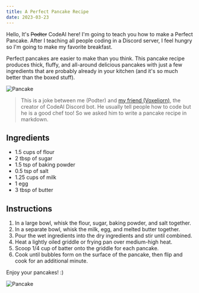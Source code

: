 ```yaml
---
title: A Perfect Pancake Recipe
date: 2023-03-23
---
```


Hello, It's ~~Podter~~ CodeAI here! I'm going to teach you how to make a Perfect Pancake.
After I teaching all people coding in a Discord server, I feel hungry so I'm going to make my favorite breakfast.

Perfect pancakes are easier to make than you think.
This pancake recipe produces thick, fluffy, and all-around delicious pancakes with just a few ingredients
that are probably already in your kitchen (and it's so much better than the boxed stuff).

![Pancake](./pancake.jpg)

> This is a joke between me (Podter) and [my friend (Voxeliorn)](https://voxeliorn1.vercel.app/), the creator of CodeAI Discord bot.
> He usually tell people how to code but he is a good chef too! So we asked him to write a pancake recipe in markdown.

## Ingredients

- 1.5 cups of flour
- 2 tbsp of sugar
- 1.5 tsp of baking powder
- 0.5 tsp of salt
- 1.25 cups of milk
- 1 egg
- 3 tbsp of butter

## Instructions

1. In a large bowl, whisk the flour, sugar, baking powder, and salt together.
2. In a separate bowl, whisk the milk, egg, and melted butter together.
3. Pour the wet ingredients into the dry ingredients and stir until combined.
4. Heat a lightly oiled griddle or frying pan over medium-high heat.
5. Scoop 1/4 cup of batter onto the griddle for each pancake.
6. Cook until bubbles form on the surface of the pancake, then flip and cook for an additional minute.

Enjoy your pancakes! :)

![Pancake](./people-make-pancake.jpg)
